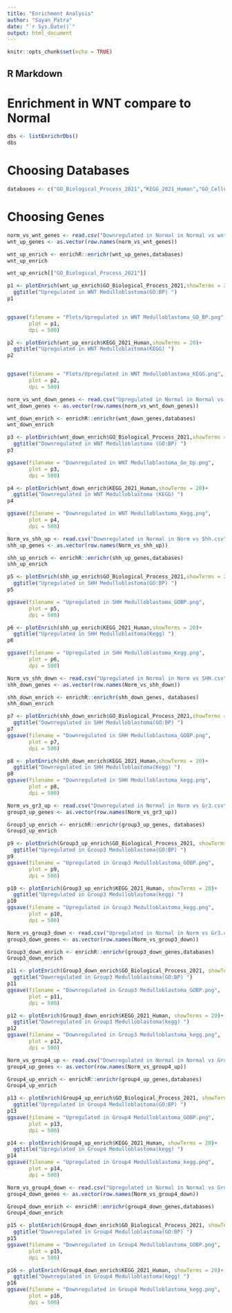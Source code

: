 ---
title: "Enrichment Analysis"
author: "Sayan_Patra"
date: "`r Sys.Date()`"
output: html_document
---

```{r setup, include=FALSE}
knitr::opts_chunk$set(echo = TRUE)
```

## R Markdown

# Enrichment in WNT compare to Normal
```{r}
dbs <- listEnrichrDbs()
dbs
```
# Choosing Databases
```{r}
databases <- c("GO_Biological_Process_2021","KEGG_2021_Human","GO_Cellular_Component_2021","GO_Molecular_Function_2021")
```

# Choosing Genes
```{r}
norm_vs_wnt_genes <- read.csv("Downregulated in Normal in Normal vs wnt.csv", row.names = 1)
wnt_up_genes <- as.vector(row.names(norm_vs_wnt_genes))

```

```{r}
wnt_up_enrich <- enrichR::enrichr(wnt_up_genes,databases)
wnt_up_enrich
```
```{r}
wnt_up_enrich[["GO_Biological_Process_2021"]]
```

```{r}
p1 <- plotEnrich(wnt_up_enrich$GO_Biological_Process_2021,showTerms = 20)+
  ggtitle("Upregulated in WNT Medulloblastoma(GO:BP) ")
p1


ggsave(filename = "Plots/Upregulated in WNT Medulloblastoma_GO_BP.png",
       plot = p1,
       dpi = 500)
```
```{r}
p2 <- plotEnrich(wnt_up_enrich$KEGG_2021_Human,showTerms = 20)+
  ggtitle("Upregulated in WNT Medulloblastoma(KEGG) ")
p2


ggsave(filename = "Plots/Upregulated in WNT Medulloblastoma_KEGG.png",
       plot = p2,
       dpi = 500)
```


```{r}
norm_vs_wnt_down_genes <- read.csv("Upregulated in Normal in Normal vs WNT.csv", row.names = 1)
wnt_down_genes <- as.vector(row.names(norm_vs_wnt_down_genes))
```

```{r}
wnt_down_enrich <- enrichR::enrichr(wnt_down_genes,databases)
wnt_down_enrich 
```
```{r}
p3 <- plotEnrich(wnt_down_enrich$GO_Biological_Process_2021,showTerms = 20)+
  ggtitle("Downregulated in WNT Medulloblastoma (GO:BP) ")
p3

ggsave(filename = "Downregulated in WNT Medulloblastoma_Go_bp.png",
       plot = p3,
       dpi = 500)

```
```{r}
p4 <- plotEnrich(wnt_down_enrich$KEGG_2021_Human,showTerms = 20)+
  ggtitle("Downregulated in WNT Medulloblastoma (KEGG) ")
p4

ggsave(filename = "Downregulated in WNT Medulloblastoma_Kegg.png",
       plot = p4,
       dpi = 500)
```


```{r}
Norm_vs_shh_up <- read.csv("Downregulated in Normal in Norm vs Shh.csv", row.names = 1)
shh_up_genes <- as.vector(row.names(Norm_vs_shh_up))
```

```{r}
shh_up_enrich <- enrichR::enrichr(shh_up_genes,databases)
shh_up_enrich
```

```{r}
p5 <- plotEnrich(shh_up_enrich$GO_Biological_Process_2021,showTerms = 20)+
  ggtitle("Upregulated in SHH Medulloblastoma(GO:BP) ")
p5

ggsave(filename = "Upregulated in SHH Medulloblastoma_GOBP.png",
       plot = p5,
       dpi = 500)
```
```{r}
p6 <- plotEnrich(shh_up_enrich$KEGG_2021_Human,showTerms = 20)+
  ggtitle("Upregulated in SHH Medulloblastoma(Kegg) ")
p6

ggsave(filename = "Upregulated in SHH Medulloblastoma_Kegg.png",
       plot = p6,
       dpi = 500)

```

```{r}
Norm_vs_shh_down <- read.csv("Upregulated in Normal in Norm vs SHH.csv", row.names = 1)
shh_down_genes <- as.vector(row.names(Norm_vs_shh_down))
```

```{r}
shh_down_enrich <- enrichR::enrichr(shh_down_genes, databases)
shh_down_enrich
```


```{r}
p7 <- plotEnrich(shh_down_enrich$GO_Biological_Process_2021,showTerms = 20)+
  ggtitle("Downregulated in SHH Medulloblastoma(GO:BP) ")
p7
ggsave(filename = "Downregulated in SHH Medulloblastoma_GOBP.png",
       plot = p7,
       dpi = 500)

```
```{r}
p8 <- plotEnrich(shh_down_enrich$KEGG_2021_Human,showTerms = 20)+
  ggtitle("Downregulated in SHH Medulloblastoma(Kegg) ")
p8
ggsave(filename = "Downregulated in SHH Medulloblastoma_kegg.png",
       plot = p8,
       dpi = 500)

```

```{r}
Norm_vs_gr3_up <- read.csv("Downregulated in Normal in Norm vs Gr3.csv", row.names = 1)
group3_up_genes <- as.vector(row.names(Norm_vs_gr3_up))
```

```{r}
Group3_up_enrich <- enrichR::enrichr(group3_up_genes, databases)
Group3_up_enrich
```
```{r}
p9 <- plotEnrich(Group3_up_enrich$GO_Biological_Process_2021, showTerms = 20)+
  ggtitle("Upregulated in Group3 Medulloblastoma(GO:BP) ")
p9
ggsave(filename = "Upregulated in Group3 Medulloblastoma_GOBP.png",
       plot = p9,
       dpi = 500)
```
```{r}
p10 <- plotEnrich(Group3_up_enrich$KEGG_2021_Human, showTerms = 20)+
  ggtitle("Upregulated in Group3 Medulloblastoma(kegg) ")
p10
ggsave(filename = "Upregulated in Group3 Medulloblastoma_kegg.png",
       plot = p10,
       dpi = 500)

```

```{r}
Norm_vs_group3_down <- read.csv("Upregulated in Normal in Norm vs Gr3.csv", row.names = 1)
group3_down_genes <- as.vector(row.names(Norm_vs_group3_down))

Group3_down_enrich <- enrichR::enrichr(group3_down_genes,databases)
Group3_down_enrich

p11 <- plotEnrich(Group3_down_enrich$GO_Biological_Process_2021, showTerms = 20)+
  ggtitle("Downregulated in Group3 Medulloblastoma(GO:BP) ")
p11
ggsave(filename = "Downregulated in Group3 Medulloblastoma_GOBP.png",
       plot = p11,
       dpi = 500)

p12 <- plotEnrich(Group3_down_enrich$KEGG_2021_Human, showTerms = 20)+
  ggtitle("Downregulated in Group3 Medulloblastoma(kegg) ")
p12
ggsave(filename = "Downregulated in Group3 Medulloblastoma_kegg.png",
       plot = p12,
       dpi = 500)
```
```{r}
Norm_vs_group4_up <- read.csv("Downregulated in Normal in Normal vs Group 4.csv", row.names = 1)
group4_up_genes <- as.vector(row.names(Norm_vs_group4_up))

Group4_up_enrich <- enrichR::enrichr(group4_up_genes,databases)
Group4_up_enrich

p13 <- plotEnrich(Group4_up_enrich$GO_Biological_Process_2021, showTerms = 20)+
  ggtitle("Upregulated in Group4 Medulloblastoma(GO:BP) ")
p13
ggsave(filename = "Upregulated in Group4 Medulloblastoma_GOBP.png",
       plot = p13,
       dpi = 500)

p14 <- plotEnrich(Group4_up_enrich$KEGG_2021_Human, showTerms = 20)+
  ggtitle("Upregulated in Group4 Medulloblastoma(kegg) ")
p14
ggsave(filename = "Upregulated in Group4 Medulloblastoma_kegg.png",
       plot = p14,
       dpi = 500)

```
```{r}
Norm_vs_group4_down <- read.csv("Upregulated in Normal in Normal vs Group4.csv", row.names = 1)
group4_down_genes <- as.vector(row.names(Norm_vs_group4_down))

Group4_down_enrich <- enrichR::enrichr(group4_down_genes,databases)
Group4_down_enrich

p15 <- plotEnrich(Group4_down_enrich$GO_Biological_Process_2021, showTerms = 20)+
  ggtitle("Downregulated in Group4 Medulloblastoma(GO:BP) ")
p15
ggsave(filename = "Downregulated in Group4 Medulloblastoma_GOBP.png",
       plot = p15,
       dpi = 500)

p16 <- plotEnrich(Group4_down_enrich$KEGG_2021_Human, showTerms = 20)+
  ggtitle("Downregulated in Group4 Medulloblastoma(kegg) ")
p16
ggsave(filename = "Downregulated in Group4 Medulloblastoma_kegg.png",
       plot = p16,
       dpi = 500)

```





























